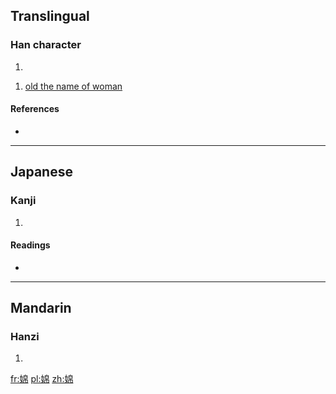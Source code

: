 {{also|嬵}}
==Translingual==

===Han character===
{{Han char|rn=38|rad=女|as=08|sn=11|four=4742<sub>7</sub>|canj=女竹日月 (VHAB)}}

# {{defn|Han|sort=女08}}

# [[old the name of woman]]

====References====
* {{Han ref|kx=0264.020|dkj=06386|hdz=21060.010|uh=5A42|ud=23106|bh=D4ED|bd=54509}}

----

==Japanese==

===Kanji===
{{ja-kanji|grade=|rs=女08}}

# {{defn|lang=ja|sort=女08}}

====Readings====
* {{ja-readings|on=|kun=[[べん]] (ben), [[めん]] (men)}}

----

==Mandarin==

===Hanzi===
{{cmn-hanzi|pin=[[mián]] ([[mian2]])|wg=mien<sup>2</sup>}}

# {{defn|lang=cmn|sort=女08}}

[[fr:婂]]
[[pl:婂]]
[[zh:婂]]